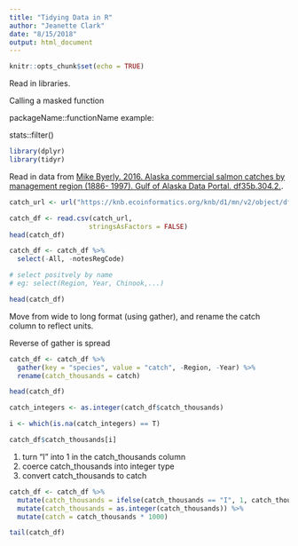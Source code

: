 ```yaml
---
title: "Tidying Data in R"
author: "Jeanette Clark"
date: "8/15/2018"
output: html_document
---
```


```r
knitr::opts_chunk$set(echo = TRUE)
```
Read in libraries.

Calling a masked function

packageName::functionName
example:

stats::filter()

```r
library(dplyr)
library(tidyr)
```

Read in data from [Mike Byerly. 2016. Alaska commercial salmon catches by management region (1886- 1997). Gulf of Alaska Data Portal. df35b.304.2.](https://knb.ecoinformatics.org/#view/df35b.304.2).

```r
catch_url <- url("https://knb.ecoinformatics.org/knb/d1/mn/v2/object/df35b.302.1", method = "libcurl")

catch_df <- read.csv(catch_url,
                    stringsAsFactors = FALSE)
head(catch_df)
```

```r
catch_df <- catch_df %>% 
  select(-All, -notesRegCode)

# select positvely by name
# eg: select(Region, Year, Chinook,...)

head(catch_df)
```
Move from wide to long format (using gather), and rename the catch column to reflect units.


Reverse of gather is spread

```r
catch_df <- catch_df %>% 
  gather(key = "species", value = "catch", -Region, -Year) %>% 
  rename(catch_thousands = catch)

head(catch_df)
```

```r
catch_integers <- as.integer(catch_df$catch_thousands)

i <- which(is.na(catch_integers) == T)

catch_df$catch_thousands[i]
```

1) turn "I" into 1 in the catch_thousands column
2) coerce catch_thousands into integer type
3) convert catch_thousands to catch

```r
catch_df <- catch_df %>% 
  mutate(catch_thousands = ifelse(catch_thousands == "I", 1, catch_thousands)) %>% 
  mutate(catch_thousands = as.integer(catch_thousands)) %>% 
  mutate(catch = catch_thousands * 1000)

tail(catch_df)
```




